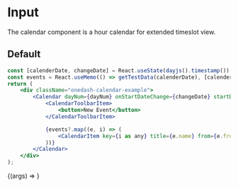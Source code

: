 
<Meta title="Components/Calendar" component={CalendarExample} />

# Input

The calendar component is a hour calendar for extended timeslot view.

## Default

```jsx
const [calenderDate, changeDate] = React.useState(dayjs().timestamp());
const events = React.useMemo(() => getTestData(calenderDate), [calenderDate]);
return (
	<div className="onedash-calendar-example">
		<Calendar dayNum={dayNum} onStartDateChange={changeDate} startDate={calenderDate} hourFrom={hourFrom} hourTo={hourTo}>
			<CalendarToolbarItem>
				<button>New Event</button>
			</CalendarToolbarItem>

			{events?.map((e, i) => (
				<CalendarItem key={i as any} title={e.name} from={e.from} to={e.to} className="event" />
			))}
		</Calendar>
	</div>
);
```

<Canvas>
	<Story
		name="Default"
		args={{
			hourFrom: 7,
			hourTo: 22,
			dayNum: 7,
			hourHeight: "75px"
		}}>
		{(args) => <CalendarExample {...args} />}
	</Story>
</Canvas>
